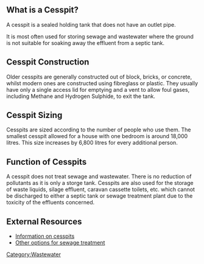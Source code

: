 
== What is a Cesspit? ==

A cesspit is a sealed holding tank that does not have an outlet pipe. 

It is most often used for storing sewage and wastewater where the ground is not suitable for soaking away the effluent from a septic tank. 


== Cesspit Construction ==

Older cesspits are generally constructed out of block, bricks, or concrete, whilst modern ones are constructed using fibreglass or plastic. They usually have only a single access lid for emptying and a vent to allow foul gases, including Methane and Hydrogen Sulphide, to exit the tank.


== Cesspit Sizing ==

Cesspits are sized according to the number of people who use them. The smallest cesspit allowed for a house with one bedroom is around 18,000 litres. This size increases by 6,800 litres for every additional person.


== Function of Cesspits ==

A cesspit does not treat sewage and wastewater. There is no reduction of pollutants as it is only a storge tank.
Cesspits are also used for the storage of waste liquids, silage effluent, caravan cassette toilets, etc. which cannot be discharged to either a septic tank or sewage treatment plant due to the toxicity of the effluents concerned.

== External Resources ==
* [http://www.wte-ltd.co.uk/cesspools_cesspits.html Information on cesspits]
* [http://www.crystaltanks.co.uk/options.html Other options for sewage treatment]

[[Category:Wastewater]]